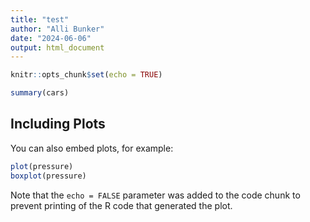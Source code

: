 ```yaml
---
title: "test"
author: "Alli Bunker"
date: "2024-06-06"
output: html_document
---
```


```r
knitr::opts_chunk$set(echo = TRUE)
```


```r
summary(cars)
```

## Including Plots

You can also embed plots, for example:

```r
plot(pressure)
boxplot(pressure)
```

Note that the `echo = FALSE` parameter was added to the code chunk to prevent printing of the R code that generated the plot.
